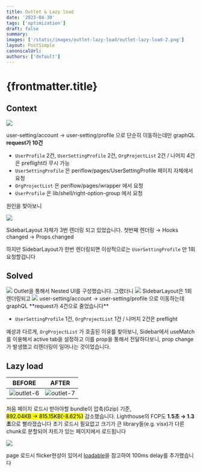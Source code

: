 ```yaml
---
title: Outlet & Lazy load
date: '2023-04-30'
tags: ['optimization']
draft: false
summary:
images: ['/static/images/outlet-lazy-load/outlet-lazy-load-2.png']
layout: PostSimple
canonicalUrl:
authors: ['default']
---
```


# {frontmatter.title}

## Context

<Image src="/static/images/outlet-lazy-load/outlet-lazy-load-1.png" />

user-setting/account → user-setting/profile 으로 단순히 이동하는데만 graphQL **request가 10건**

- `UserProfile` 2건, `UserSettingProfile` 2건, `OrgProjectList` 2건 / 나머지 4건은 preflight라 무시 가능
- `UserSettingProfile` 은 periflow/pages/UserSettingProfile 페이지 자체에서 요청
- `OrgProjectList` 은 periflow/pages/wrapper 에서 요청
- `UserProfile` 은 lib/shell/right-option-group 에서 요청

원인을 찾아보니

<Image src="/static/images/outlet-lazy-load/outlet-lazy-load-2.png" />

SidebarLayout 자체가 3번 렌더링 되고 있었습니다. 첫번째 렌더링 → Hooks changed → Props changed

하지만 SidebarLayout가 한번 렌더링되면 이상적으로는 `UserSettingProfile` 만 1회 요청할겁니다

## Solved

<Image src="/static/images/outlet-lazy-load/outlet-lazy-load-3.png" />
Outlet을 통해서 Nested UI를 구성했습니다. 그랬더니

<Image src="/static/images/outlet-lazy-load/outlet-lazy-load-4.png" />
SidebarLayout은 1회 렌더링되고

<Image src="/static/images/outlet-lazy-load/outlet-lazy-load-5.png" />
user-setting/account → user-setting/profile 으로 이동하는데 graphQL **request가 4건으로 줄었습니다**

- `UserSettingProfile` 1건, `OrgProjectList` 1건 / 나머지 2건은 preflight

예상과 다르게, `OrgProjectList` 가 호출된 이유를 찾아보니, Sidebar에서 useMatch를 이용해서 active tab을 설정하고 이를 prop을 통해서 전달하다보니, prop change가 발생했고 리렌더링이 일어나는 것이었습니다.

## Lazy load

| BEFORE                                                              | AFTER                                                               |
| ------------------------------------------------------------------- | ------------------------------------------------------------------- |
| ![outlet-6](/static/images/outlet-lazy-load/outlet-lazy-load-6.png) | ![outlet-7](/static/images/outlet-lazy-load/outlet-lazy-load-7.png) |

처음 페이지 로드시 받아야할 bundle이 압축(Gzip) 기준,<br/> <mark>892.04KB → 815.15KB(-8.62%)</mark> 감소했습니다.
Lighthouse의 FCP도 **1.5초 → 1.3초**으로 빨라졌습니다
초기 로드시 필요없고 크기가 큰 library들(e.g. visx)가 다른 chunk로 분할되어 차트가 있는 페이지에서 로드됩니다

<Image src="/static/images/outlet-lazy-load/outlet-lazy-load-8.png" />

page 로드시 flicker현상이 있어서 [loadable](https://loadable-components.com/docs/delay/)을 참고하여 100ms delay를 추가했습니다

